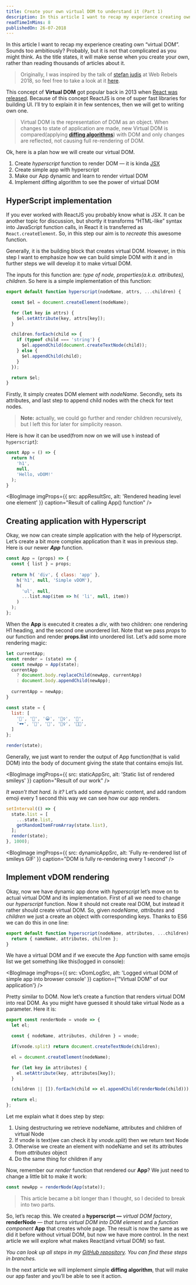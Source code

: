 ```yaml
---
title: Create your own virtual DOM to understand it (Part 1)
description: In this article I want to recap my experience creating own “virtual DOM”. Sounds too ambitiously? Probably, but it is not that complicated as you might think. As the title states, it will make sense when you create your own, rather than reading thousands of articles about it.
readTimeInMins: 8
publishedOn: 26-07-2018
---
```


In this article I want to recap my experience creating own “virtual DOM”. Sounds too ambitiously? Probably, but it is not that complicated as you might think. As the title states, it will make sense when you create your own, rather than reading thousands of articles about it.

> Originally, I was inspired by the talk of [stefan judis](https://medium.com/u/c3a0319fab53) at Web Rebels 2018, so feel free to take a look at it [here](https://youtu.be/kghSjWmNJyQ).

This concept of **Virtual DOM** got popular back in 2013 when [React was released](https://reactjs.org/blog/2013/06/05/why-react.html). Because of this concept ReactJS is one of super fast libraries for building UI. I’ll try to explain it in few sentences, then we will get to writing own one.

> Virtual DOM is the representation of DOM as an object. When changes to state of application are made, new Virtual DOM is compared(applying **[diffing algorithms](https://reactjs.org/docs/reconciliation.html)**) with DOM and only changes are reflected, not causing full re-rendering of DOM.

Ok, here is a plan how we will create our virtual DOM.

1. Create *hyperscript* function to render DOM — it is kinda [JSX](https://reactjs.org/docs/jsx-in-depth.html)
2. Create simple app with hyperscript
3. Make our App dynamic and learn to render virtual DOM
4. Implement diffing algorithm to see the power of virtual DOM

## HyperScript implementation

If you ever worked with ReactJS you probably know what is JSX. It can be another topic for discussion, but shortly it transforms “HTML-like” syntax into JavaScript function calls, in React it is transferred as `React.createElement`. So, in this step our aim is to *recreate* this awesome function.

Generally, it is the building block that creates virtual DOM. However, in this step I want to emphasize how we can build simple DOM with it and in further steps we will develop it to make virtual DOM.

The inputs for this function are: *type of node, properties(a.k.a. attributes), children*. So here is a simple implementation of this function:

```js
export default function hyperscript(nodeName, attrs, ...children) {

  const $el = document.createElement(nodeName);

  for (let key in attrs) {
    $el.setAttribute(key, attrs[key]);
  }

  children.forEach(child => {
    if (typeof child === 'string') {
      $el.appendChild(document.createTextNode(child));
    } else {
      $el.appendChild(child);
    }
  });

  return $el;
}
```

Firstly, It simply creates DOM element with *nodeName*. Secondly, sets its attributes, and last step to append child nodes with the check for text nodes.

> **Note:** actually, we could go further and render children recursively, but I left this for later for simplicity reason.

Here is how it can be used(from now on we will use `h` instead of `hyperscript`):

```js
const App = () => {
  return h(
    'h1',
    null,
    'Hello, vDOM!'
  );
}
```


<BlogImage
  imgProps={{ src: appResultSrc, alt: 'Rendered heading level one element' }}
  caption="Result of calling App() function" 
/>

## Creating application with Hyperscript

Okay, we now can create simple application with the help of Hyperscript. Let’s create a bit more complex application than it was in previous step. Here is our newer __*App*__ function.

```js
const App = (props) => {
  const { list } = props;
  
  return h( 'div', { class: 'app' },
    h('h1', null, 'Simple vDOM'),
    h(
      'ul', null,
      ...list.map(item => h( 'li', null, item))
    )
  );
};
```

When the **App** is executed it creates a *div*, with two children: one rendering H1 heading, and the second one unordered list. Note that we pass *props* to our function and render **props.list** into unordered list. Let’s add some more rendering magic:

```js
let currentApp;
const render = (state) => {
  const newApp = App(state);
  currentApp 
    ? document.body.replaceChild(newApp, currentApp)
    : document.body.appendChild(newApp);
  
  currentApp = newApp;
}

const state = {
  list: [
    '🕺', '💃', '😀', '🙋‍♀️', '💼',
    '🕶', '👏', '🤳', '🕵️‍♀️', '👩‍🔧',
  ]
};

render(state);
```

Generally, we just want to render the output of App function(that is valid DOM) into the body of document giving the state that contains emojis list.


<BlogImage 
  imgProps={{ src: staticAppSrc, alt: 'Static list of rendered smileys' }}
  caption="Result of our work"
/>

*It wasn’t that hard. Is it?* Let’s add some dynamic content, and add random emoji every 1 second this way we can see how our app renders.

```js
setInterval(() => {
  state.list = [
    ...state.list,
    getRandomItemFromArray(state.list),
  ];
  render(state);
}, 1000);
```


<BlogImage 
  imgProps={{ src: dynamicAppSrc, alt: 'Fully re-rendered list of smileys GIF' }}
  caption="DOM is fully re-rendering every 1 second"
/>

## Implement vDOM rendering

Okay, now we have dynamic app done with *hyperscript* let’s move on to actual virtual DOM and its implementation. First of all we need to change our *hyperscript* function. Now it should not create real DOM, but instead it rather should create virtual DOM. So, given *nodeName,* *attributes* and *children* we just a create an object with corresponding keys. Thanks to ES6 we can do this in one line:

```js
export default function hyperscript(nodeName, attributes, ...children) {
  return { nameName, attributes, chilren };
}
```

We have a virtual DOM and if we execute the App function with same emojis list we get something like this(logged in console):


<BlogImage 
  imgProps={{ src: vDomLogSrc, alt: 'Logged virtual DOM of simple app into browser console' }}
  caption={'"Virtual DOM" of our application'}
/>

Pretty similar to DOM. Now let’s create a function that renders virtual DOM into real DOM. As you might have guessed it should take virtual Node as a parameter. Here it is:

```js
export const renderNode = vnode => {
  let el;

  const { nodeName, attributes, children } = vnode;

  if(vnode.split) return document.createTextNode(children);

  el = document.createElement(nodeName);

  for (let key in attributes) {
    el.setAttribute(key, attributes[key]);
  }

  (children || []).forEach(child => el.appendChild(renderNode(child)));

  return el;
};
```

Let me explain what it does step by step:

1. Using destructuring we retrieve nodeName, attributes and children of virtual Node
2. If vnode is text(we can check it by *vnode.split*) then we return text Node
3. Otherwise we create an element with nodeName and set its attributes from *attributes* object
4. Do the same thing for children if any

Now, remember our *render* function that rendered our **App**? We just need to change a little bit to make it work:

```js
const newApp = renderNode(App(state));
```

> This article became a bit longer than I thought, so I decided to break into two parts.

So, let’s recap this. We created a **hyperscript —** *virtual DOM factory*, __renderNode__ — *that turns virtual DOM into DOM element* and a *function component* **App** that creates whole page. The result is now the same as we did it before without virtual DOM, but now we have more control. In the next article we will explore what makes React(and virtual DOM) so fast.

*You can look up all steps in my [GitHub repository](http://bit.ly/2NKXH0V). You can find these steps in branches.*

In the next article we will implement simple **diffing algorithm**, that will make our app faster and you’ll be able to see it action.